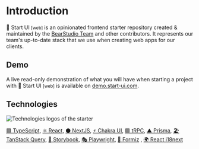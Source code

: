 # Introduction

🚀 Start UI <small>[web]</small> is an opinionated frontend starter repository created & maintained by the [BearStudio Team](https://www.bearstudio.fr/team) and other contributors.
It represents our team's up-to-date stack that we use when creating web apps for our clients.

## Demo

A live read-only demonstration of what you will have when starting a project with 🚀 Start UI <small>[web]</small> is available on [demo.start-ui.com](https://demo.start-ui.com).

## Technologies

<div><img src="/images/tech-logos.png" alt="Technologies logos of the starter" /></div>

[🟦 TypeScript](https://www.typescriptlang.org/), [⚛️ React](https://react.dev/), [⚫️ NextJS](https://nextjs.org/), [⚡️ Chakra UI](https://chakra-ui.com/),  [🟦 tRPC](https://trpc.io/), [▲ Prisma](https://www.prisma.io/), [🏖️ TanStack Query](https://react-query.tanstack.com/), [📕 Storybook](https://storybook.js.org/), [🎭 Playwright](https://playwright.dev/), [🐜 Formiz](https://formiz-react.com/)
, [🌍 React i18next](https://react.i18next.com/)

